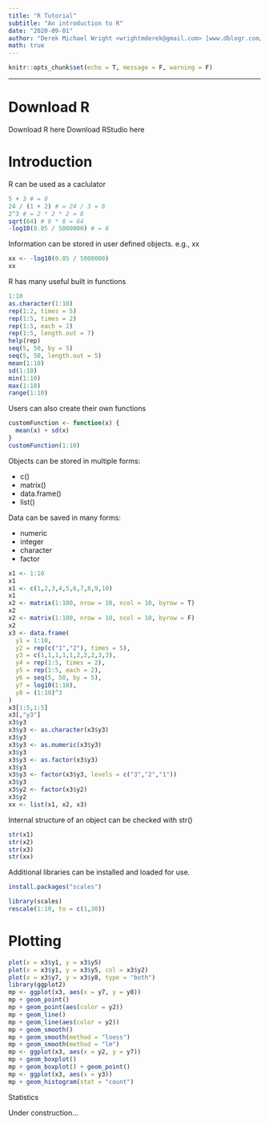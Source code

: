 ```yaml
---
title: "R Tutorial"
subtitle: "An introduction to R"
date: "2020-09-01"
author: "Derek Michael Wright <wrightmderek@gmail.com> [www.dblogr.com/](https://dblogr.netlify.com/)"
math: true
---
```


```r
knitr::opts_chunk$set(echo = T, message = F, warning = F)
```

---

# Download R

Download R here
Download RStudio here

# Introduction

R can be used as a caclulator

```r
5 + 3 # = 8
24 / (1 + 2) # = 24 / 3 = 8
2^3 # = 2 * 2 * 2 = 8
sqrt(64) # 8 * 8 = 64
-log10(0.05 / 5000000) # = 8
```

Information can be stored in user defined objects. e.g., xx

```r
xx <- -log10(0.05 / 5000000)
xx
```

R has many useful built in functions

```r
1:10
as.character(1:10)
rep(1:2, times = 5)
rep(1:5, times = 2)
rep(1:5, each = 2)
rep(1:5, length.out = 7)
help(rep)
seq(5, 50, by = 5)
seq(5, 50, length.out = 5)
mean(1:10)
sd(1:10)
min(1:10)
max(1:10)
range(1:10)
```

Users can also create their own functions

```r
customFunction <- function(x) {
  mean(x) + sd(x)
}
customFunction(1:10)
```

Objects can be stored in multiple forms:

- c()
- matrix()
- data.frame()
- list()

Data can be saved in many forms:

- numeric
- integer
- character
- factor

```r
x1 <- 1:10
x1
x1 <- c(1,2,3,4,5,6,7,8,9,10)
x1
x2 <- matrix(1:100, nrow = 10, ncol = 10, byrow = T)
x2
x2 <- matrix(1:100, nrow = 10, ncol = 10, byrow = F)
x2
x3 <- data.frame(
  y1 = 1:10,
  y2 = rep(c("1","2"), times = 5),
  y3 = c(1,1,1,1,1,2,2,2,3,3),
  y4 = rep(1:5, times = 2),
  y5 = rep(1:5, each = 2),
  y6 = seq(5, 50, by = 5),
  y7 = log10(1:10),
  y8 = (1:10)^3
)
x3[1:5,1:5]
x3[,"y3"]
x3$y3
x3$y3 <- as.character(x3$y3)
x3$y3
x3$y3 <- as.numeric(x3$y3)
x3$y3
x3$y3 <- as.factor(x3$y3)
x3$y3
x3$y3 <- factor(x3$y3, levels = c("3","2","1"))
x3$y3
x3$y2 <- factor(x3$y2)
x3$y2
xx <- list(x1, x2, x3)
```

Internal structure of an object can be checked with str()

```r
str(x1)
str(x2)
str(x3)
str(xx)
```

Additional libraries can be installed and loaded for use.

```r
install.packages("scales")
```

```r
library(scales)
rescale(1:10, to = c(1,30))
```

# Plotting

```r
plot(x = x3$y1, y = x3$y5)
plot(x = x3$y1, y = x3$y5, col = x3$y2)
plot(x = x3$y7, y = x3$y8, type = "both")
library(ggplot2)
mp <- ggplot(x3, aes(x = y7, y = y8))
mp + geom_point()
mp + geom_point(aes(color = y2))
mp + geom_line()
mp + geom_line(aes(color = y2))
mp + geom_smooth()
mp + geom_smooth(method = "loess")
mp + geom_smooth(method = "lm")
mp <- ggplot(x3, aes(x = y2, y = y7))
mp + geom_boxplot()
mp + geom_boxplot() + geom_point()
mp <- ggplot(x3, aes(x = y3))
mp + geom_histogram(stat = "count")
```

Statistics

Under construction…